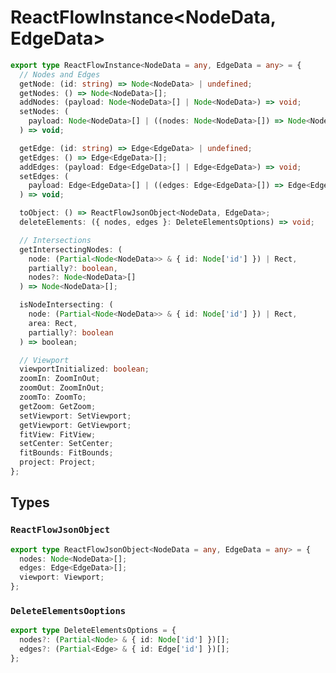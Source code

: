 # ReactFlowInstance&lt;NodeData, EdgeData>

```ts
export type ReactFlowInstance<NodeData = any, EdgeData = any> = {
  // Nodes and Edges
  getNode: (id: string) => Node<NodeData> | undefined;
  getNodes: () => Node<NodeData>[];
  addNodes: (payload: Node<NodeData>[] | Node<NodeData>) => void;
  setNodes: (
    payload: Node<NodeData>[] | ((nodes: Node<NodeData>[]) => Node<NodeData>[])
  ) => void;

  getEdge: (id: string) => Edge<EdgeData> | undefined;
  getEdges: () => Edge<EdgeData>[];
  addEdges: (payload: Edge<EdgeData>[] | Edge<EdgeData>) => void;
  setEdges: (
    payload: Edge<EdgeData>[] | ((edges: Edge<EdgeData>[]) => Edge<EdgeData>[])
  ) => void;

  toObject: () => ReactFlowJsonObject<NodeData, EdgeData>;
  deleteElements: ({ nodes, edges }: DeleteElementsOptions) => void;

  // Intersections
  getIntersectingNodes: (
    node: (Partial<Node<NodeData>> & { id: Node['id'] }) | Rect,
    partially?: boolean,
    nodes?: Node<NodeData>[]
  ) => Node<NodeData>[];

  isNodeIntersecting: (
    node: (Partial<Node<NodeData>> & { id: Node['id'] }) | Rect,
    area: Rect,
    partially?: boolean
  ) => boolean;

  // Viewport
  viewportInitialized: boolean;
  zoomIn: ZoomInOut;
  zoomOut: ZoomInOut;
  zoomTo: ZoomTo;
  getZoom: GetZoom;
  setViewport: SetViewport;
  getViewport: GetViewport;
  fitView: FitView;
  setCenter: SetCenter;
  fitBounds: FitBounds;
  project: Project;
};
```

## Types

### `ReactFlowJsonObject`

```ts
export type ReactFlowJsonObject<NodeData = any, EdgeData = any> = {
  nodes: Node<NodeData>[];
  edges: Edge<EdgeData>[];
  viewport: Viewport;
};
```

### `DeleteElementsOoptions`

```ts
export type DeleteElementsOptions = {
  nodes?: (Partial<Node> & { id: Node['id'] })[];
  edges?: (Partial<Edge> & { id: Edge['id'] })[];
};
```
